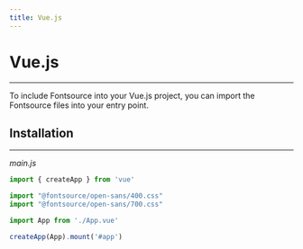 ```yaml
---
title: Vue.js
---
```


# Vue.js

---

To include Fontsource into your Vue.js project, you can import the Fontsource files into your entry point.

<CarbonAd />

## Installation

---

_main.js_

```js
import { createApp } from 'vue'

import "@fontsource/open-sans/400.css"
import "@fontsource/open-sans/700.css"

import App from './App.vue'

createApp(App).mount('#app')
```
